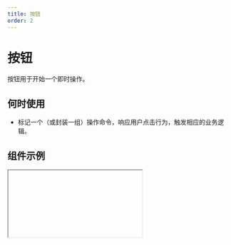 ```yaml
---
title: 按钮
order: 2
---
```


# 按钮

按钮用于开始一个即时操作。

## 何时使用

- 标记一个（或封装一组）操作命令，响应用户点击行为，触发相应的业务逻辑。

## 组件示例


<Iframe url="https://www.aliwork.com/developer/button-v2?isRenderNav=false" />

## 组件属性


<AttrTable
  dataSource={[
    {
      attr: '标题',
      code: 'content',
      type: 'String',
      demo: '"按钮"',
      dafault: '',
      desc: '',
    },
    {
      attr: '按钮类型',
      code: 'type',
      type: 'String',
      demo: '"primary"',
      dafault: '',
      desc: '可选值："primary", "normal", "secondary", "ghostLight", "ghostDark", "warningNormal", "warningPrimary", "textNormal", "textPrimary", "textSecondary" ',
    },
    {
      attr: '按钮尺寸',
      code: 'size',
      type: 'String',
      demo: '"medium"',
      dafault: '',
      desc: '可选值："small", "medium", "large"',
    },
    {
      attr: '状态设置',
      code: 'behavior',
      type: 'String',
      demo: '"hover"',
      dafault: '',
      desc: '可选值："hover", "click", "focus"',
    },
    {
      attr: '图标',
      code: 'iconName',
      type: 'String',
      demo: '"add"',
      dafault: '',
      desc: '',
    },
    {
      attr: '加载状态',
      code: 'loading',
      type: 'Boolean',
      demo: 'false',
      dafault: '',
      desc: '可选值：false, true',
    },
    {
      attr: '点击时事件',
      code: 'onClick',
      type: 'Function',
      demo: 'function onClick(){ console.log("onClick");}',
      dafault: '',
      desc: '',
    },
  ]}
/>
